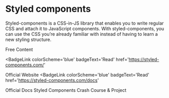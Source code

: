 # Styled components

Styled-components is a CSS-in-JS library that enables you to write regular CSS and attach it to JavaScript components. With styled-components, you can use the CSS you’re already familiar with instead of having to learn a new styling structure.

<ResourceGroupTitle>Free Content</ResourceGroupTitle>

<BadgeLink
  colorScheme='blue'
  badgeText='Read'
  href='https://styled-components.com/'
>
  Official Website
</BadgeLink>
<BadgeLink
  colorScheme='blue'
  badgeText='Read'
  href='https://styled-components.com/docs'
>
  Official Docs
</BadgeLink>
<BadgeLink badgeText='Watch' href='https://www.youtube.com/watch?v=02zO0hZmwnw'>
  Styled Components Crash Course & Project
</BadgeLink>
